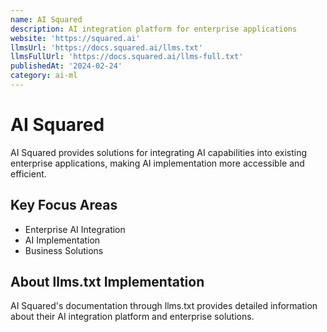 ```yaml
---
name: AI Squared
description: AI integration platform for enterprise applications
website: 'https://squared.ai'
llmsUrl: 'https://docs.squared.ai/llms.txt'
llmsFullUrl: 'https://docs.squared.ai/llms-full.txt'
publishedAt: '2024-02-24'
category: ai-ml
---
```


# AI Squared

AI Squared provides solutions for integrating AI capabilities into existing enterprise applications, making AI implementation more accessible and efficient.

## Key Focus Areas

- Enterprise AI Integration
- AI Implementation
- Business Solutions

## About llms.txt Implementation

AI Squared's documentation through llms.txt provides detailed information about their AI integration platform and enterprise solutions.
